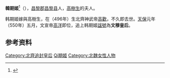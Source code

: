 '''韓期姬'''<ref name=autogenerated1>{{Citation| last=王| first=连龙| author-link=王连龙| year=2014年| title=《北魏高树生及妻韩期姬墓志考》| periodical=《文物)》| volume=| issue=第2期| pages=47-50| url=http://www.cnki.com.cn/Article/CJFDTOTAL-WENW201402008.htm| doi=| oclc=| accessdate=2018-11-28| archive-date=2019-05-12| archive-url=https://web.archive.org/web/20190512205715/http://www.cnki.com.cn/Article/CJFDTOTAL-WENW201402008.htm| dead-url=no}}</ref>（{{bd|?||496年||catIdx=Han韓期姬}}），[[昌黎郡|昌黎郡]][[昌黎县|昌黎县]]人，[[高樹生|高樹生]]的夫人。

韩期姬嫁與高樹生，在（496年）生北齊神武帝[[高歡|高歡]]，不久即去世。[[天保_(北齐)|天保]]元年（550年）五月，文宣帝[[高洋|高洋]]即位，追上韩期姬[[諡號|諡號]]為'''文穆皇后'''。

==参考资料==
{{reflist}}


{{南北朝人物小作品}}

{{北齊皇后}}

{{DEFAULTSORT:Han韓期姬}}
[[Category:北齊追封皇后|Category:北齊追封皇后]]
[[Category:韩姓|Qi期姬]]
[[Category:北魏女性人物|Category:北魏女性人物]]